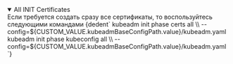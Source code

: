 


<details open>
  <summary>All INIT Certificates</summary>
    <Tabs groupId="install-type">
        <TabItem value='Kubeadm'>
            Если требуется создать сразу все сертификаты, то воспользуйтесь следующими командами
            <CodeBlock language="bash">
              {dedent`
                kubeadm init phase certs all \\
                  --config=${CUSTOM_VALUE.kubeadmBaseConfigPath.value}/kubeadm.yaml
                kubeadm init phase kubeconfig all \\
                  --config=${CUSTOM_VALUE.kubeadmBaseConfigPath.value}/kubeadm.yaml
              `}
            </CodeBlock>
        </TabItem>
    </Tabs>
</details>
